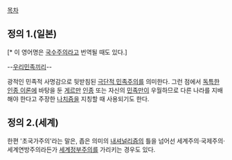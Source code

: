 [[목차]]
== 정의 1.(일본) ==
{{{+1 超國家主義 / Ultranationalism }}}[* 이 영어명은 [[국수주의]]라고 번역될 때도 있다.]

--[[우리민족끼리]]--

광적인 민족적 사명감으로 뒷받침된 [[국수주의|극단적 민족주의]]를 의미한다. 그런 점에서 [[유사과학|독특한 인종 이론]]에 바탕을 둔 [[게르만]] [[인종]] 또는 자신의 [[민족]]만이 우월하므로 다른 나라를 지배해야 한다고 주장한 [[나치즘]]을 지칭할 때 사용되기도 한다.

== 정의 2.(세계) ==
{{{+1 Transnationalism }}}

한편 '초국가주의'라는 말은, 좁은 의미의 [[내셔널리즘]]의 틀을 넘어선 세계주의·국제주의·세계연방주의라든가 [[세계정부]]주의를 가리키는 경우도 있다.
